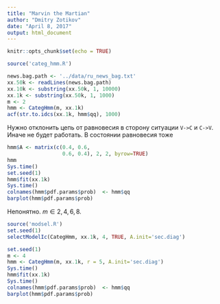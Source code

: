 ```yaml
---
title: "Marvin the Martian"
author: "Dmitry Zotikov"
date: "April 8, 2017"
output: html_document
---
```


```r
knitr::opts_chunk$set(echo = TRUE)
```

```r
source('categ_hmm.R')
```

```r
news.bag.path <- '../data/ru_news_bag.txt'
xx.50k <- readLines(news.bag.path)
xx.10k <- substring(xx.50k, 1, 10000)
xx.1k <- substring(xx.50k, 1, 1000)
m <- 2
hmm <- CategHmm(m, xx.1k)
acf(str.to.idcs(xx.1k, hmm$qq), 1000)
```

Нужно отклонить цепь от равновесия в сторону ситуации `V->C` и `C->V`. Иначе не будет работать.  В состоянии равновесия тоже

```r
hmm$A <- matrix(c(0.4, 0.6,
                  0.6, 0.4), 2, 2, byrow=TRUE)
hmm
Sys.time()
set.seed(1)
hmm$fit(xx.1k)
Sys.time()
colnames(hmm$pdf.params$prob)  <- hmm$qq
barplot(hmm$pdf.params$prob)
```

Непонятно. $m \in {2, 4, 6, 8}$.

```r
source('modsel.R')
set.seed(1)
selectModelIc(CategHmm, xx.1k, 4, TRUE, A.init='sec.diag')
```

```r
set.seed(1)
m <- 4
hmm <- CategHmm(m, xx.1k, r = 5, A.init='sec.diag')
Sys.time()
hmm$fit(xx.1k)
Sys.time()
colnames(hmm$pdf.params$prob)  <- hmm$qq
barplot(hmm$pdf.params$prob)
```

